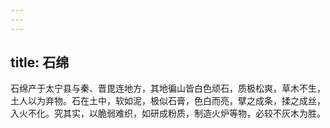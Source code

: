 ```yaml
---
---
---
```

title: 石绵
---



石绵产于太宁县与秦、晋毘连地方，其地徧山皆白色顽石，质极松爽，草木不生，土人以为弃物。石在土中，软如泥，极似石膏，色白而亮，擘之成条，揉之成丝，入火不化。究其实，以脆弱难织，如研成粉质，制造火炉等物，必较不灰木为胜。